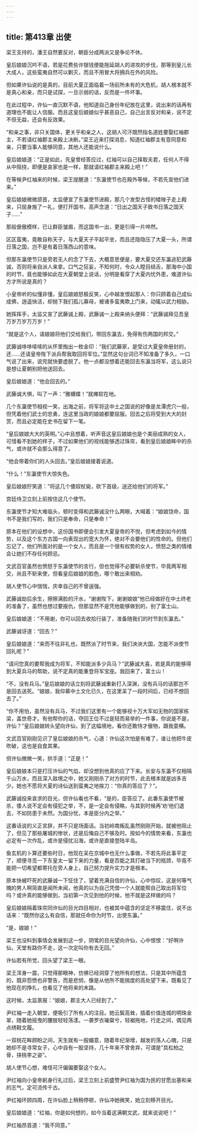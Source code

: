 ```yaml
---
---
---
```

title: 第413章 出使
---





梁王支持的，潘王自然要反对，朝臣分成两派又是争论不休。

皇后娘娘沉吟不语，若是花费些许银钱便能拖延胡人的进攻的步伐，那等到皇儿长大成人，这些蛮夷自然可以剿灭，而且不用冒大将拥兵在外的风险。

但如果许仙说的是真的，目前大夏正面临着一场前所未有的大危机，胡人根本就不是真心和亲，而只是试探，一旦示弱的话，反而是一件坏事。

在此过程中，许仙一直沉默不语，他知道自己身份年纪放在这里，说出来的话再有道理也不能让人信服。而且这皇后娘娘似乎甚恶自己，自己出言反对和亲，说不定不但无益，还会有反效果。

“和亲之事，非只关国体，更关乎和亲之人，这胡人可汗既然指名道姓要娶红袖郡主，不若请红袖郡主来殿上决断。”梁王近来打探消息，知道红袖郡主有意同意和亲，只要当事人能够同意，其他人还能说什么。

皇后娘娘道：“正是如此，先皇曾经答应过，红袖可以自己择取夫君，任何人不得从中阻挠，即便是哀家也是一样，那就请红袖郡主来殿上吧！”

在等候尹红袖来的时候，梁王提醒道：“东瀛使节也在殿外等候，不若先宣他们进来。”

皇后娘娘微微颔首，太监便宣了东瀛使节进殿，那几个发型古怪的矮矬子走上殿来，只屈身施了一礼，便打开国书，高声念道：“日出之国天子致书日落之国天子……”

那般倨傲模样，已让群臣皱眉，而这国书一出，更是引得一片哗然。

区区蛮夷，竟敢自称天子，与大夏天子平起平坐，而且还隐隐压了大夏一头，所谓日落之国，岂不是有着日落西山的意味。

但那东瀛使节只是旁若无人的念了下去，大概意思便是，要大夏交还东瀛逃犯武藤诚，否则将亲自派人来拿。口气之狂妄，不知何时，令众人瞠目结舌，那海中小国的时节，竟也能够如此在大夏朝堂上说话，分明是看穿了大夏内忧外患，难道许仙方才所说是真的？

小皇帝听的似懂非懂，皇后娘娘怒极反笑，心中越发恨起那人：你只顾着自己成仙成佛，逍遥快活，却抛下我们孤儿寡母，被诸多蛮夷欺上门来，动辄以武力相胁。

她挥挥手，太监又宣了武藤诚上殿，武藤诚一上殿来纳头便拜：“武藤诚拜见吾皇万岁万岁万万岁！”

“就是这个人，请娘娘将他们交给我们，带回东瀛去，免得有伤两国的邦交。”

武藤诚哆哆嗦嗦的从怀里掏出一枚金印：“我们武藤家，是受过大夏皇帝册封的，还……还请皇帝陛下派兵帮我取回将军位。”显然这句台词已不知准备了多久，一口气说了出来，说完就快要虚脱了。他一点都没想着还能回去东瀛当将军，这么说只是想让夏朝别把他送回去。

皇后娘娘道：“他会回去的。”

武藤诚大惧，叫了一声：“雅蠛蝶！”就瘫软在地。

几个东瀛使节相视一笑，出海之前，将军将这中土之国说的好像是龙潭虎穴一般，但凭着他们武士的忠勇，连这里当政的娘娘都要屈服。回去之后将受到大大的封赏，而且必定能在史书在留下一笔。

“皇后娘娘大大的英明。”心中且想着，听声音这皇后娘娘也是个美丽成熟的女人，可惜看不到她的样子，不过如果他们的视线能够透过珠帘，看到皇后娘娘眸中的杀气，或许就不会那么得意了。

“他会带着你们的人头回去。”皇后娘娘接着说道。

“什么！”东瀛使节大惊失色。

皇后娘娘狞笑道：“将这几个倭奴杖毙，砍下首级，送还给他们的将军。”

宫廷侍卫立刻上前按住这几个使节。

东瀛使节才知大难临头，顿时变得和武藤诚没什么两眼，大喊着：“娘娘饶命，国书不是我们写的，我们只是奉命，只是奉命！”

原本在他们的设想中，这份国书即便会引发大夏皇帝的不悦，但考虑到如今的情势，以及这个东方古国一向表现出的宽大为怀，绝对不会要他们的性命的。但他们忘记了，他们所面对的是一个女人，而且是一个很有权势的女人，愤怒之类的情绪会让她们不存任何顾忌。

文武百官虽然也愤怒于东瀛使节的言行，但也觉得不必要斩杀使节，毕竟两军相交，尚且不斩来使，但看皇后娘娘的脸色，哪个敢出来相劝。

胡人使节心中惴惴，庆幸自己的不曾逞强。

武藤诚劫后余生，擦擦满脸的汗水，“谢谢陛下，谢谢娘娘”他已经做好在中土终老的准备了，虽然也想过要报仇，但那显然不是凭他能够做到的，别了富士山。

皇后娘娘道：“不用谢，你可以回去收拾行装了，准备随我们的时节到东瀛去。”

武藤诚讶道：“回去？”

皇后娘娘道：“来而不往非礼也，既然派了时节来，我们泱泱大国，怎能不派使节回礼呢？”

“请问您真的要帮我成为将军，不知能派多少兵马？”武藤诚大喜，若是真的能够得到大夏兵马的帮助，说不定真的能重登将军宝座。我回来了，富士山！

“不，没有兵马。”皇后娘娘的话立刻将武藤诚重新打入深渊，没有兵马的话那岂不是回去送死。“娘娘，我仰慕中土文化已久，在这里呆了一段时间后，已经不想回去了。”

“你不用怕，虽然没有兵马，不过我们这里有一个能够视十万大军如无物的国家栋梁，盖世奇才。有他帮你的话，夺回王位不过是轻而易举的一件事，你说是不是，许仙？”皇后娘娘转头望向许仙，到了这幅境地，看你还敢恃才傲物，跟我耍横。

文武百官刚刚见识了皇后娘娘的杀气，心道：许仙这次怕是有难了，谁让他把牛皮吹破，这也是自食其果。

但许仙微微一笑，拱手道：“正是！”

皇后娘娘本只是打压许仙的气焰，却没想到他真的应了下来。长安与东瀛不仅相隔千山万水，而且深入敌境之中，她又刚刚杀了对方的时节，此去根本就是凶多吉少。她也不愿将大夏的诗仙送到蛮夷之地挨刀：“你真的答应了？”。

武藤诚投来哀求的目光，但许仙看也不看，“是的，臣答应了。此番东瀛使节被杀，倭人说不定会有侵犯之举，不，是一定会有侵略，与其到时候再‘劝’他们退去，不如防患于未然。为国分忧，本是臣分内之举。”

这番话说的义正言辞，并不只是场面话。当初岭南叛乱虽然刚刚开始，就被他阻止了，但见了那些屠城的惨状，还是后悔自己不够及时。按如今的情势来看，东瀛也必定有一次作乱，或许是侵扰沿海，或许是直接登陆半岛。

鱼玄机的卜算还要些时日，他现在呆在京城中也无什么事做，不若先将此事平定了，顺便寻觅一下东皇太一留下来的力量，看是否能之其打破当下的瓶颈，毕竟不能把一切希望都寄托在旁人身上，自己努力提升实力才是根本。

原本快被吓死的武藤诚一下怔住了，望着充满自信的许仙，心中惊叹，这是何等气魄的男人啊简直是闻所未闻，他真的以为自己凭借一个人就能帮自己取出将军位吗？或许真的能够做到，当初第一次见到他的时候，他不就是这样做的吗？

皇后娘娘隔着珠帘同许仙的目光四目相对，也被其中蕴含的坚定不移震住，说不出话来：“既然你这么有自信，那就任命你为时节，出使东瀛。”

“是，娘娘！”

梁王也没料到事情会发展到这一步，阴骘的目光望向许仙，心中恨恨：“好啊许仙，天堂有路你不走，这一次定叫你有去无回。”

许仙若有所觉，回头望了梁王一眼。

梁王浑身一震，只觉得那眼神，仿佛已经洞穿了他所有的想法，只是其中所蕴含的，既非怨愤也非警告，而是悲悯，像是从他所不能揣度的高处望下来，既看见了他现在的挣扎，也看见了他将来的末路。

这时候，太监禀报：“娘娘，郡主大人已经到了。”

尹红袖一走入朝堂，便吸引了所有人的注目。她云鬓高耸，插着价值连城的明珠金翠，随着她摇曳的腰肢轻轻荡漾。一袭罗衣璀粲兮，轻裾拖地，行走之间，偶见两点绣鞋文履。

一双桃花眸顾盼之间，天生就有一股媚意，随着年纪渐增，越发的荡人心魄，只是她却不是寻常女子，心中自有一股坚持，几十年来不曾舍弃，可谓是“具松柏之骨，挟桃李之姿”。

胡人使节心想，难怪可汗偏偏要娶这个女人。

尹红袖向小皇帝躬身行礼过后，梁王立刻上前盛赞尹红袖为国为民的甘愿出塞和亲的志气，定可流传千古。

尹红袖环顾四周，在许仙脸上稍稍停顿，许仙冲她微笑，她立刻移开目光。

皇后娘娘道：“红袖，你是如何想的，如今当着这满朝文武，就来说说吧！”

尹红袖昂首道：“我不同意。”